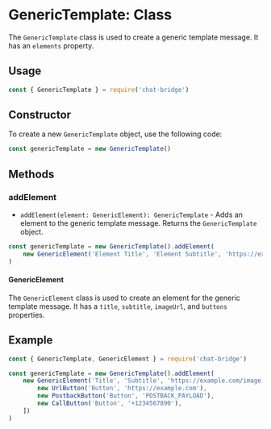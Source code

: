 # GenericTemplate: Class

The `GenericTemplate` class is used to create a generic template message. It has an `elements` property.

## Usage

```js copy
const { GenericTemplate } = require('chat-bridge')
```

## Constructor

To create a new `GenericTemplate` object, use the following code:

```js copy
const genericTemplate = new GenericTemplate()
```

## Methods

### addElement

-   `addElement(element: GenericElement): GenericTemplate` - Adds an element to the generic template message. Returns
    the `GenericTemplate` object.

```js copy
const genericTemplate = new GenericTemplate().addElement(
    new GenericElement('Element Title', 'Element Subtitle', 'https://example.com/element-image.jpg')
)
```

#### GenericElement

The `GenericElement` class is used to create an element for the generic template message. It has a `title`, `subtitle`,
`imageUrl`, and `buttons` properties.

## Example

```js copy
const { GenericTemplate, GenericElement } = require('chat-bridge')

const genericTemplate = new GenericTemplate().addElement(
    new GenericElement('Title', 'Subtitle', 'https://example.com/image.jpg').addButtons([
        new UrlButton('Button', 'https://example.com'),
        new PostbackButton('Button', 'POSTBACK_PAYLOAD'),
        new CallButton('Button', '+1234567890'),
    ])
)
```
